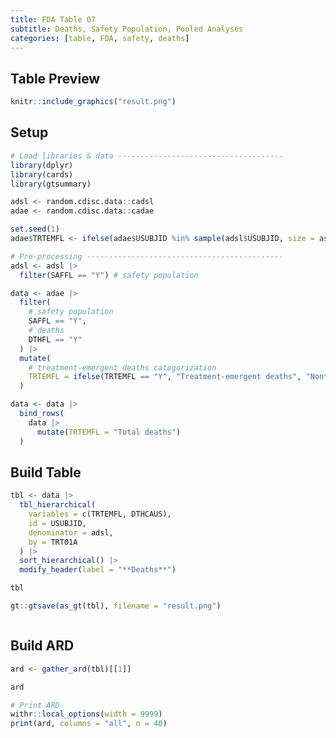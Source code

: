 ```yaml
---
title: FDA Table 07
subtitle: Deaths, Safety Population, Pooled Analyses
categories: [table, FDA, safety, deaths]
---
```


::: panel-tabset
## Table Preview

```r
knitr::include_graphics("result.png")
```

## Setup

```r
# Load libraries & data -------------------------------------
library(dplyr)
library(cards)
library(gtsummary)

adsl <- random.cdisc.data::cadsl
adae <- random.cdisc.data::cadae

set.seed(1)
adae$TRTEMFL <- ifelse(adae$USUBJID %in% sample(adsl$USUBJID, size = as.integer(nrow(adsl) / 3)), "N", "Y")

# Pre-processing --------------------------------------------
adsl <- adsl |>
  filter(SAFFL == "Y") # safety population

data <- adae |>
  filter(
    # safety population
    SAFFL == "Y", 
    # deaths
    DTHFL == "Y"
  ) |>
  mutate(
    # treatment-emergent deaths categorization
    TRTEMFL = ifelse(TRTEMFL == "Y", "Treatment-emergent deaths", "Nontreatment-emergent deaths")
  )

data <- data |>
  bind_rows(
    data |> 
      mutate(TRTEMFL = "Total deaths")
  )
```

## Build Table

```r
tbl <- data |>
  tbl_hierarchical(
    variables = c(TRTEMFL, DTHCAUS), 
    id = USUBJID, 
    denominator = adsl, 
    by = TRT01A
  ) |>
  sort_hierarchical() |>
  modify_header(label = "**Deaths**")

tbl
```

```r
gt::gtsave(as_gt(tbl), filename = "result.png")
```

```r
```

## Build ARD

```r
ard <- gather_ard(tbl)[[1]]

ard
```

```r
# Print ARD
withr::local_options(width = 9999)
print(ard, columns = "all", n = 40)
```
:::
